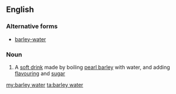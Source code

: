 ==English==

===Alternative forms===
* [[barley-water]]
===Noun===
{{wikipedia}}
{{en-noun|sg=[[barley]] [[water]]}}

# {{British}} A [[soft drink]] made by boiling [[pearl barley]] with water, and adding [[flavouring]] and [[sugar]]

[[my:barley water]]
[[ta:barley water]]